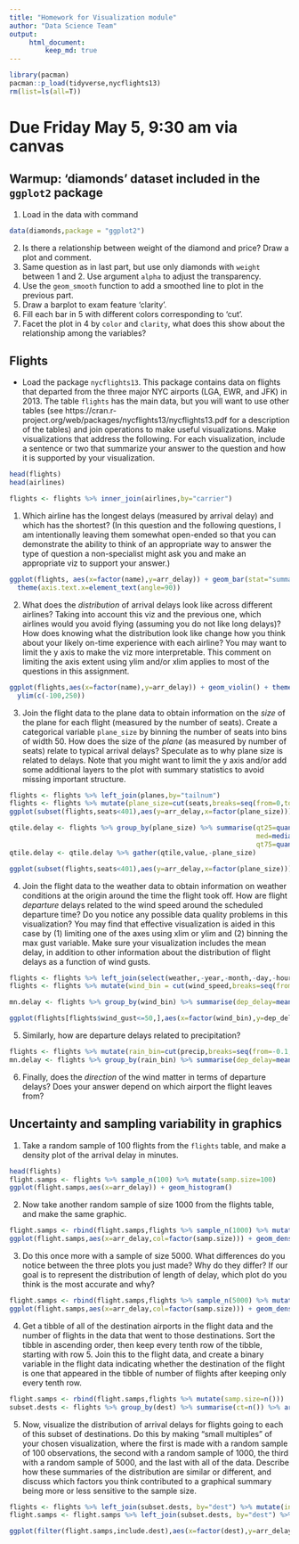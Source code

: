 ```yaml
---
title: "Homework for Visualization module"
author: "Data Science Team"
output: 
     html_document:
         keep_md: true
---
```


```r
library(pacman)
pacman::p_load(tidyverse,nycflights13)
rm(list=ls(all=T))
```

# Due Friday May 5, 9:30 am via canvas


## Warmup: 'diamonds' dataset included in the ``ggplot2`` package

1. Load in the data with command
```r
data(diamonds,package = "ggplot2")
```

2. Is there a relationship between weight of the diamond and price? Draw a plot and comment.
3. Same question as in last part, but use only diamonds with ``weight`` between 1 and 2. Use argument ``alpha`` to adjust the transparency.
4. Use the ``geom_smooth`` function to add a smoothed line to plot in the previous part.
5. Draw a barplot to exam feature 'clarity'. 
6. Fill each bar in 5 with different colors corresponding to 'cut'. 
7. Facet the plot in 4 by ``color`` and ``clarity``, what does this show about the relationship among the variables?

## Flights

- Load the package `nycflights13`. This package contains data on flights that departed from the three major NYC airports (LGA, EWR, and JFK) in 2013. The table `flights` has the main data, but you will want to use other tables (see https://cran.r-project.org/web/packages/nycflights13/nycflights13.pdf for a description of the tables) and join operations to make useful visualizations. Make visualizations that address the following. For each visualization, include a sentence or two that summarize your answer to the question and how it is supported by your visualization.

```r
head(flights)
head(airlines)

flights <- flights %>% inner_join(airlines,by="carrier")
```

1. Which airline has the longest delays (measured by arrival delay) and which has the shortest? (In this question and the following questions, I am intentionally leaving them somewhat open-ended so that you can demonstrate the ability to think of an appropriate way to answer the type of question a non-specialist might ask you and make an appropriate viz to support your answer.)

```r
ggplot(flights, aes(x=factor(name),y=arr_delay)) + geom_bar(stat="summary",fun.y="mean") + 
  theme(axis.text.x=element_text(angle=90))
```

2. What does the *distribution* of arrival delays look like across different airlines? Taking into account this viz and the previous one, which airlines would you avoid flying (assuming you do not like long delays)? How does knowing what the distribution look like change how you think about your likely on-time experience with each airline? You may want to limit the y axis to make the viz more interpretable. This comment on limiting the axis extent using ylim and/or xlim applies to most of the questions in this assignment. 

```r
ggplot(flights,aes(x=factor(name),y=arr_delay)) + geom_violin() + theme(axis.text.x=element_text(angle=90)) + 
  ylim(c(-100,250))
```

3. Join the flight data to the plane data to obtain information on the *size* of the plane for each flight (measured by the number of seats). Create a categorical variable `plane_size` by binning the number of seats into bins of width 50. How does the size of the *plane* (as measured by number of seats) relate to typical arrival delays? Speculate as to why plane size is related to delays. Note that you might want to limit the y axis and/or add some additional layers to the plot with summary statistics to avoid missing important structure. 

```r
flights <- flights %>% left_join(planes,by="tailnum") 
flights <- flights %>% mutate(plane_size=cut(seats,breaks=seq(from=0,to=max(seats,na.rm=T),by=50)))
ggplot(subset(flights,seats<401),aes(y=arr_delay,x=factor(plane_size))) + geom_boxplot()

qtile.delay <- flights %>% group_by(plane_size) %>% summarise(qt25=quantile(arr_delay,.25,na.rm=T),
                                                              med=median(arr_delay,na.rm=T),
                                                              qt75=quantile(arr_delay,.75,na.rm=T))
qtile.delay <- qtile.delay %>% gather(qtile,value,-plane_size)

ggplot(subset(flights,seats<401),aes(y=arr_delay,x=factor(plane_size))) + geom_violin() + geom_point(data=qtile.delay,aes(x=factor(plane_size),y=value),col=2) + ylim(c(-100,100))

```

4. Join the flight data to the weather data to obtain information on weather conditions at the origin around the time the flight took off. How are flight *departure* delays related to the wind speed around the scheduled departure time? Do you notice any possible data quality problems in this visualization? You may find that effective visualization is aided in this case by (1) limiting one of the axes using xlim or ylim and (2) binning the max gust variable. Make sure your visualization includes the mean delay, in addition to other information about the distribution of flight delays as a function of wind gusts.

```r
flights <- flights %>% left_join(select(weather,-year,-month,-day,-hour),by=c("time_hour"="time_hour","origin"="origin"))
flights <- flights %>% mutate(wind_bin = cut(wind_speed,breaks=seq(from=-5,to=50,by=5)))

mn.delay <- flights %>% group_by(wind_bin) %>% summarise(dep_delay=mean(dep_delay,na.rm=T))

ggplot(flights[flights$wind_gust<=50,],aes(x=factor(wind_bin),y=dep_delay)) + geom_boxplot() + theme(axis.text.x = element_text(angle=90)) + ylim(c(-100,100)) + geom_point(data=mn.delay,aes(x=factor(wind_bin),y=dep_delay),col=2)
```

5. Similarly, how are departure delays related to precipitation?

```r
flights <- flights %>% mutate(rain_bin=cut(precip,breaks=seq(from=-0.1,to=.4,by=.05)))
mn.delay <- flights %>% group_by(rain_bin) %>% summarise(dep_delay=mean(dep_delay,na.rm=T))
```

6. Finally, does the *direction* of the wind matter in terms of departure delays? Does your answer depend on which airport the flight leaves from?

## Uncertainty and sampling variability in graphics

1. Take a random sample of 100 flights from the `flights` table, and make a density plot of the arrival delay in minutes.

```r
head(flights)
flight.samps <- flights %>% sample_n(100) %>% mutate(samp.size=100)
ggplot(flight.samps,aes(x=arr_delay)) + geom_histogram()
```

2. Now take another random sample of size 1000 from the flights table, and make the same graphic.

```r
flight.samps <- rbind(flight.samps,flights %>% sample_n(1000) %>% mutate(samp.size=1000))
ggplot(flight.samps,aes(x=arr_delay,col=factor(samp.size))) + geom_density()
```

3. Do this once more with a sample of size 5000. What differences do you notice between the three plots you just made? Why do they differ? If our goal is to represent the distribution of length of delay, which plot do you think is the most accurate and why?

```r
flight.samps <- rbind(flight.samps,flights %>% sample_n(5000) %>% mutate(samp.size=5000))
ggplot(flight.samps,aes(x=arr_delay,col=factor(samp.size))) + geom_density()
```

4. Get a tibble of all of the destination airports in the flight data and the number of flights in the data that went to those destinations. Sort the tibble in ascending order, then keep every tenth row of the tibble, starting with row 5. Join this to the flight data, and create a binary variable in the flight data indicating whether the destination of the flight is one that appeared in the tibble of number of flights after keeping only every tenth row. 

```r
flight.samps <- rbind(flight.samps,flights %>% mutate(samp.size=n()))
subset.dests <- flights %>% group_by(dest) %>% summarise(ct=n()) %>% arrange(ct) %>% slice(seq(from=5,to=n(),by=10))
```

5. Now, visualize the distribution of arrival delays for flights going to each of this subset of destinations. Do this by making "small multiples" of your chosen visualization, where the first is made with a random sample of 100 observations, the second with a random sample of 1000, the third with a random sample of 5000, and the last with all of the data. Describe how these summaries of the distribution are similar or different, and discuss which factors you think contributed to a graphical summary being more or less sensitive to the sample size.

```r
flights <- flights %>% left_join(subset.dests, by="dest") %>% mutate(include.dest=!is.na(ct))
flight.samps <- flight.samps %>% left_join(subset.dests, by="dest") %>% mutate(include.dest=!is.na(ct))

ggplot(filter(flight.samps,include.dest),aes(x=factor(dest),y=arr_delay)) + geom_boxplot() + facet_wrap(~samp.size) + ylim(c(-100,250))
```

